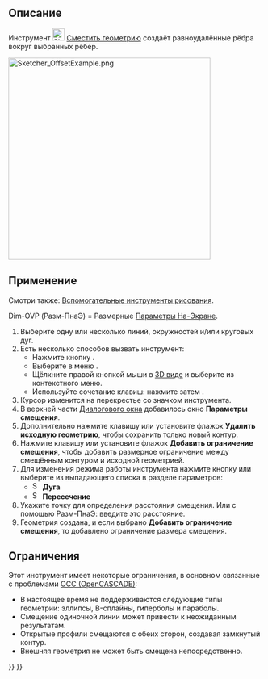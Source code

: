 <languages/>

{{Docnav/ru
|[[Sketcher_Scale/ru|Масштабировать]]
|[[Sketcher_Symmetry/ru|Симметрия]]
|[[Sketcher_Workbench/ru|Скетчер]]
|IconL=Sketcher_Scale.svg‎
|IconR=Sketcher_Symmetry.svg‎
|IconC=Workbench_Sketcher.svg
}}

{{GuiCommand/ru
|Name=Sketcher Offset
|Name/ru=Скетчер Сместить геометрию
|MenuLocation=Эскиз → Инструменты эскиза → Сместить геометрию
|Workbenches=[[Sketcher_Workbench/ru|Скетчер]]
|Shortcut={{KEY|Z}} {{KEY|T}}
|Version=1.0
|SeeAlso=
}}

<span id="Description"></span>
== Описание ==

Инструмент [[Image:Sketcher_Offset.svg|24px]] [[Sketcher_Offset/ru|Сместить геометрию]] создаёт равноудалённые рёбра вокруг выбранных рёбер.

[[Image:Sketcher_OffsetExample.png‎|400px]]
{{Caption|Эквидистантные (равноудалённые) рёбра вокруг закрытой (O) и открытой (U) основной полилинии}}

<span id="Usage"></span>
== Применение ==

Смотри также: [[Sketcher_Workbench/ru#Drawing_aids|Вспомогательные инструменты рисования]].

Dim-OVP (Разм-ПнаЭ) = Размерные [[Sketcher_Preferences/ru#General|Параметры На-Экране]].

# Выберите одну или несколько линий, окружностей и/или круговых дуг.
# Есть несколько способов вызвать инструмент:
#* Нажмите кнопку {{Button|[[Image:Sketcher_Offset.svg|16px]] [[Sketcher_Offset/ru|Сместить геометрию]]}}.
#* Выберите в меню {{MenuCommand|Эскиз → Инструменты эскиза → [[Image:Sketcher_Offset.svg|16px]] Сместить геометрию}}.
#* Щёлкните правой кнопкой мыши в [[3D_view/ru|3D виде]] и выберите {{MenuCommand|[[Image:Sketcher_Offset.svg|16px]] Сместить геометрию}} из контекстного меню.
#* Используйте сочетание клавиш: нажмите {{KEY|Z}} затем {{KEY|T}}.
# Курсор изменится на перекрестье со значком инструмента.
# В верхней части [[Sketcher_Dialog/ru|Диалогового окна]] добавилось окно '''Параметры смещения'''.
# Дополнительно нажмите клавишу {{KEY|U}} или установите флажок '''Удалить исходную геометрию''', чтобы сохранить только новый контур.
# Нажмите клавишу {{KEY|J}} или установите флажок '''Добавить ограничение смещения''', чтобы добавить размерное ограничение между смещённым контуром и исходной геометрией.
# Для изменения режима работы инструмента нажмите кнопку {{KEY|M}} или выберите из выпадающего списка в разделе параметров:
#* [[Image:Sketcher_OffsetArc.svg|16px]] '''Дуга'''
#* [[Image:Sketcher_OffsetIntersection.svg|16px]] '''Пересечение'''
# Укажите точку для определения расстояния смещения. Или с помощью Разм-ПнаЭ: введите это расстояние.
# Геометрия создана, и если выбрано '''Добавить ограничение смещения''', то добавлено ограничение размера смещения.

<span id="Limitations"></span>
== Ограничения ==

<div class="mw-translate-fuzzy">
Этот инструмент имеет некоторые ограничения, в основном связанные с проблемами [[OpenCASCADE/ru|OCC (OpenCASCADE)]]:
* В настоящее время не поддерживаются следующие типы геометрии: эллипсы, B-сплайны, гиперболы и параболы.
* Смещение одиночной линии может привести к неожиданным результатам.
* Открытые профили смещаются с обеих сторон, создавая замкнутый контур.
* Внешняя геометрия не может быть смещена непосредственно.
</div>


{{Docnav/ru
|[[Sketcher_Scale/ru|Масштабировать]]
|[[Sketcher_Symmetry/ru|Симметрия]]
|[[Sketcher_Workbench/ru|Скетчер]]
|IconL=Sketcher_Scale.svg‎
|IconR=Sketcher_Symmetry.svg‎
|IconC=Workbench_Sketcher.svg
}}

{{Sketcher_Tools_navi{{#translation:}}}}
{{Userdocnavi{{#translation:}}}}